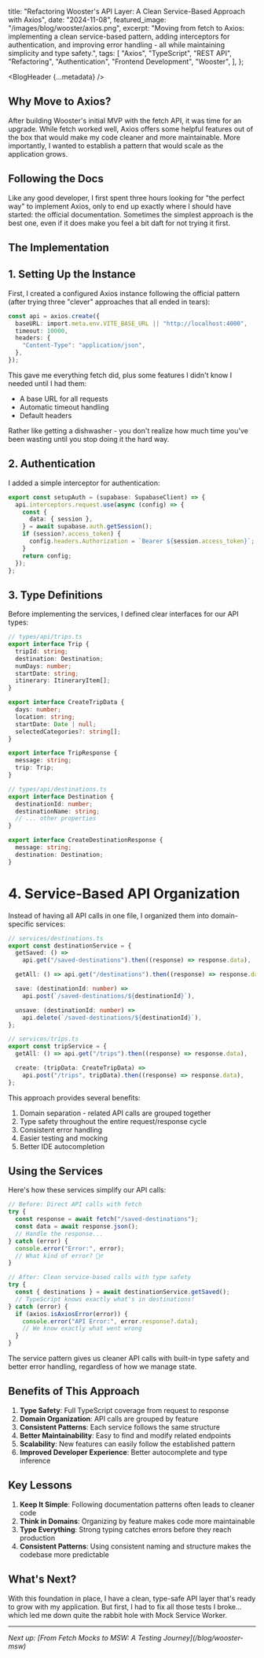 
  title:
    "Refactoring Wooster's API Layer: A Clean Service-Based Approach with Axios",
  date: "2024-11-08",
  featured_image: "/images/blog/wooster/axios.png",
  excerpt:
    "Moving from fetch to Axios: implementing a clean service-based pattern, adding interceptors for authentication, and improving error handling - all while maintaining simplicity and type safety.",
  tags: [
    "Axios",
    "TypeScript",
    "REST API",
    "Refactoring",
    "Authentication",
    "Frontend Development",
    "Wooster",
  ],
};

<BlogHeader {...metadata} />

## Why Move to Axios?

After building Wooster's initial MVP with the fetch API, it was time for an upgrade. While fetch worked well, Axios offers some helpful features out of the box that would make my code cleaner and more maintainable. More importantly, I wanted to establish a pattern that would scale as the application grows.

## Following the Docs

Like any good developer, I first spent three hours looking for "the perfect way" to implement Axios, only to end up exactly where I should have started: the official documentation. Sometimes the simplest approach is the best one, even if it does make you feel a bit daft for not trying it first.

## The Implementation

## 1. Setting Up the Instance

First, I created a configured Axios instance following the official pattern (after trying three "clever" approaches that all ended in tears):

```typescript
const api = axios.create({
  baseURL: import.meta.env.VITE_BASE_URL || "http://localhost:4000",
  timeout: 10000,
  headers: {
    "Content-Type": "application/json",
  },
});
```

This gave me everything fetch did, plus some features I didn't know I needed until I had them:

- A base URL for all requests
- Automatic timeout handling
- Default headers

Rather like getting a dishwasher - you don't realize how much time you've been wasting until you stop doing it the hard way.

## 2. Authentication

I added a simple interceptor for authentication:

```typescript
export const setupAuth = (supabase: SupabaseClient) => {
  api.interceptors.request.use(async (config) => {
    const {
      data: { session },
    } = await supabase.auth.getSession();
    if (session?.access_token) {
      config.headers.Authorization = `Bearer ${session.access_token}`;
    }
    return config;
  });
};
```

## 3. Type Definitions

Before implementing the services, I defined clear interfaces for our API types:

```typescript
// types/api/trips.ts
export interface Trip {
  tripId: string;
  destination: Destination;
  numDays: number;
  startDate: string;
  itinerary: ItineraryItem[];
}

export interface CreateTripData {
  days: number;
  location: string;
  startDate: Date | null;
  selectedCategories?: string[];
}

export interface TripResponse {
  message: string;
  trip: Trip;
}

// types/api/destinations.ts
export interface Destination {
  destinationId: number;
  destinationName: string;
  // ... other properties
}

export interface CreateDestinationResponse {
  message: string;
  destination: Destination;
}
```

# 4. Service-Based API Organization

Instead of having all API calls in one file, I organized them into domain-specific services:

```typescript
// services/destinations.ts
export const destinationService = {
  getSaved: () =>
    api.get("/saved-destinations").then((response) => response.data),

  getAll: () => api.get("/destinations").then((response) => response.data),

  save: (destinationId: number) =>
    api.post(`/saved-destinations/${destinationId}`),

  unsave: (destinationId: number) =>
    api.delete(`/saved-destinations/${destinationId}`),
};

// services/trips.ts
export const tripService = {
  getAll: () => api.get("/trips").then((response) => response.data),

  create: (tripData: CreateTripData) =>
    api.post("/trips", tripData).then((response) => response.data),
};
```

This approach provides several benefits:

1. Domain separation - related API calls are grouped together
2. Type safety throughout the entire request/response cycle
3. Consistent error handling
4. Easier testing and mocking
5. Better IDE autocompletion

## Using the Services

Here's how these services simplify our API calls:

```typescript
// Before: Direct API calls with fetch
try {
  const response = await fetch("/saved-destinations");
  const data = await response.json();
  // Handle the response...
} catch (error) {
  console.error("Error:", error);
  // What kind of error? 🤷‍♂️
}

// After: Clean service-based calls with type safety
try {
  const { destinations } = await destinationService.getSaved();
  // TypeScript knows exactly what's in destinations!
} catch (error) {
  if (axios.isAxiosError(error)) {
    console.error("API Error:", error.response?.data);
    // We know exactly what went wrong
  }
}
```

The service pattern gives us cleaner API calls with built-in type safety and better error handling, regardless of how we manage state.

## Benefits of This Approach

1. **Type Safety**: Full TypeScript coverage from request to response
2. **Domain Organization**: API calls are grouped by feature
3. **Consistent Patterns**: Each service follows the same structure
4. **Better Maintainability**: Easy to find and modify related endpoints
5. **Scalability**: New features can easily follow the established pattern
6. **Improved Developer Experience**: Better autocomplete and type inference

## Key Lessons

1. **Keep It Simple**: Following documentation patterns often leads to cleaner code
2. **Think in Domains**: Organizing by feature makes code more maintainable
3. **Type Everything**: Strong typing catches errors before they reach production
4. **Consistent Patterns**: Using consistent naming and structure makes the codebase more predictable

## What's Next?

With this foundation in place, I have a clean, type-safe API layer that's ready to grow with my application. But first, I had to fix all those tests I broke... which led me down quite the rabbit hole with Mock Service Worker.

---

<em>
  Next up: [From Fetch Mocks to MSW: A Testing Journey](/blog/wooster-msw)
</em>

